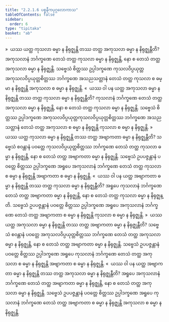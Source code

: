 ```yaml
---
title: "2.2.1.6 ပစ္စနီကပုဂ္ဂလောကာသ"
tableOfContents: false
sidebar:
  order: 6
type: "tipitaka"
basket: "ab"
---
```



<DynamicBreadcrumb />

<Division number="109">

<Paragraph number="485">
»  ယဿ ယတ္ထ ကုသလာ ဓမ္မာ န နိရုဇ္ဈန္တိ တဿ တတ္ထ အကုသလာ ဓမ္မာ န နိရုဇ္ဈန္တီတိ?
</Paragraph>

<Paragraph number="486">
အကုသလာနံ ဘင်္ဂက္ခဏေ တေသံ တတ္ထ ကုသလာ ဓမ္မာ န နိရုဇ္ဈန္တိ, နော စ တေသံ တတ္ထ အကုသလာ ဓမ္မာ န နိရုဇ္ဈန္တိ. သဗ္ဗေသံ စိတ္တဿ ဥပ္ပါဒက္ခဏေ ကုသလဝိပ္ပယုတ္တအကုသလဝိပ္ပယုတ္တစိတ္တဿ ဘင်္ဂက္ခဏေ အသညသတ္တာနံ တေသံ တတ္ထ ကုသလာ စ ဓမ္မာ န နိရုဇ္ဈန္တိ အကုသလာ စ ဓမ္မာ န နိရုဇ္ဈန္တိ.
</Paragraph>

<Paragraph number="487">
«  ယဿ ဝါ ပန ယတ္ထ အကုသလာ ဓမ္မာ န နိရုဇ္ဈန္တိ တဿ တတ္ထ ကုသလာ ဓမ္မာ န နိရုဇ္ဈန္တီတိ?
</Paragraph>

<Paragraph number="488">
ကုသလာနံ ဘင်္ဂက္ခဏေ တေသံ တတ္ထ အကုသလာ ဓမ္မာ န နိရုဇ္ဈန္တိ, နော စ တေသံ တတ္ထ ကုသလာ ဓမ္မာ န နိရုဇ္ဈန္တိ. သဗ္ဗေသံ စိတ္တဿ ဥပ္ပါဒက္ခဏေ အကုသလဝိပ္ပယုတ္တကုသလဝိပ္ပယုတ္တစိတ္တဿ ဘင်္ဂက္ခဏေ အသညသတ္တာနံ တေသံ တတ္ထ အကုသလာ စ ဓမ္မာ န နိရုဇ္ဈန္တိ ကုသလာ စ ဓမ္မာ န နိရုဇ္ဈန္တိ.
</Paragraph>

<Paragraph number="489">
»  ယဿ ယတ္ထ ကုသလာ ဓမ္မာ န နိရုဇ္ဈန္တိ တဿ တတ္ထ အဗျာကတာ ဓမ္မာ န နိရုဇ္ဈန္တီတိ?
</Paragraph>

<Paragraph number="490">
သဗ္ဗေသံ စဝန္တာနံ ပဝတ္တေ ကုသလဝိပ္ပယုတ္တစိတ္တဿ ဘင်္ဂက္ခဏေ တေသံ တတ္ထ ကုသလာ ဓမ္မာ န နိရုဇ္ဈန္တိ, နော စ တေသံ တတ္ထ အဗျာကတာ ဓမ္မာ န နိရုဇ္ဈန္တိ. သဗ္ဗေသံ ဥပပဇ္ဇန္တာနံ ပဝတ္တေ စိတ္တဿ ဥပ္ပါဒက္ခဏေ အရူပေ အကုသလာနံ ဘင်္ဂက္ခဏေ တေသံ တတ္ထ ကုသလာ စ ဓမ္မာ န နိရုဇ္ဈန္တိ အဗျာကတာ စ ဓမ္မာ န နိရုဇ္ဈန္တိ.
</Paragraph>

<Paragraph number="491">
«  ယဿ ဝါ ပန ယတ္ထ အဗျာကတာ ဓမ္မာ န နိရုဇ္ဈန္တိ တဿ တတ္ထ ကုသလာ ဓမ္မာ န နိရုဇ္ဈန္တီတိ?
</Paragraph>

<Paragraph number="492">
အရူပေ ကုသလာနံ ဘင်္ဂက္ခဏေ တေသံ တတ္ထ အဗျာကတာ ဓမ္မာ န နိရုဇ္ဈန္တိ, နော စ တေသံ တတ္ထ ကုသလာ ဓမ္မာ န နိရုဇ္ဈန္တိ. သဗ္ဗေသံ ဥပပဇ္ဇန္တာနံ ပဝတ္တေ စိတ္တဿ ဥပ္ပါဒက္ခဏေ အရူပေ အကုသလာနံ ဘင်္ဂက္ခဏေ တေသံ တတ္ထ အဗျာကတာ စ ဓမ္မာ န နိရုဇ္ဈန္တိ ကုသလာ စ ဓမ္မာ န နိရုဇ္ဈန္တိ.
</Paragraph>

</Division>
<Division number="110">

<Paragraph number="493">
»  ယဿ ယတ္ထ အကုသလာ ဓမ္မာ န နိရုဇ္ဈန္တိ တဿ တတ္ထ အဗျာကတာ ဓမ္မာ န နိရုဇ္ဈန္တီတိ?
</Paragraph>

<Paragraph number="494">
သဗ္ဗေသံ စဝန္တာနံ ပဝတ္တေ အကုသလဝိပ္ပယုတ္တစိတ္တဿ ဘင်္ဂက္ခဏေ တေသံ တတ္ထ အကုသလာ ဓမ္မာ န နိရုဇ္ဈန္တိ, နော စ တေသံ တတ္ထ အဗျာကတာ ဓမ္မာ န နိရုဇ္ဈန္တိ. သဗ္ဗေသံ ဥပပဇ္ဇန္တာနံ ပဝတ္တေ စိတ္တဿ ဥပ္ပါဒက္ခဏေ အရူပေ ကုသလာနံ ဘင်္ဂက္ခဏေ တေသံ တတ္ထ အကုသလာ စ ဓမ္မာ န နိရုဇ္ဈန္တိ အဗျာကတာ စ ဓမ္မာ န နိရုဇ္ဈန္တိ.
</Paragraph>

<Paragraph number="495">
«  ယဿ ဝါ ပန ယတ္ထ အဗျာကတာ ဓမ္မာ န နိရုဇ္ဈန္တိ တဿ တတ္ထ အကုသလာ ဓမ္မာ န နိရုဇ္ဈန္တီတိ?
</Paragraph>

<Paragraph number="496">
အရူပေ အကုသလာနံ ဘင်္ဂက္ခဏေ တေသံ တတ္ထ အဗျာကတာ ဓမ္မာ န နိရုဇ္ဈန္တိ, နော စ တေသံ တတ္ထ အကုသလာ ဓမ္မာ န နိရုဇ္ဈန္တိ. သဗ္ဗေသံ ဥပပဇ္ဇန္တာနံ ပဝတ္တေ စိတ္တဿ ဥပ္ပါဒက္ခဏေ အရူပေ ကုသလာနံ ဘင်္ဂက္ခဏေ တေသံ တတ္ထ အဗျာကတာ စ ဓမ္မာ န နိရုဇ္ဈန္တိ အကုသလာ စ ဓမ္မာ န နိရုဇ္ဈန္တိ.
</Paragraph>
</Division>